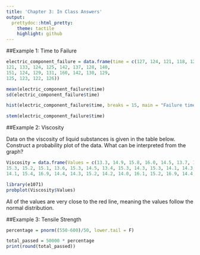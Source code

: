 ```yaml
---
title: 'Chapter 3: In Class Answers'
output:
  prettydoc::html_pretty:
    theme: tactile
    highlight: github
---
```


##Example 1: Time to Failure

```r
electric_component_failure = data.frame(time = c(127, 124, 121, 118, 125, 123, 136, 131, 131, 120, 140, 125, 124, 119, 137, 133, 129, 128, 125, 141,
121, 133, 124, 125, 142, 137, 128, 140,
151, 124, 129, 131, 160, 142, 130, 129,
125, 123, 122, 126))

mean(electric_component_failure$time)
sd(electric_component_failure$time)
```

```r
hist(electric_component_failure$time, breaks = 15, main = "Failure time of Electric Components")
```

```r
stem(electric_component_failure$time)
```



##Example 2: Viscosity

Data on the viscosity of liquid substances is given in the table below. Construct a probability plot of the data. What can be interpreted from the graph?

```r

Viscosity = data.frame(Values = c(13.3, 14.9, 15.8, 16.0, 14.5, 13.7, 13.7, 14.9,
15.3, 15.2, 15.1, 13.6, 15.3, 14.5, 13.4, 15.3, 14.3, 15.3, 14.1, 14.3, 14.8, 15.6, 14.8, 15.6, 15.2, 15.8, 14.3, 16.1, 14.5, 13.3, 14.3, 13.9, 14.6, 14.1, 16.4, 15.2,
14.1, 15.4, 16.9, 14.4, 14.3, 15.2, 14.2, 14.0, 16.1, 15.2, 16.9, 14.4, 13.1, 15.9, 14.9, 13.7, 15.5, 16.5, 15.2, 13.8, 12.6, 14.8, 14.4, 15.6, 14.6, 15.1, 15.2, 14.5, 14.3, 17.0, 14.6, 12.8, 15.4, 14.9, 16.4, 16.1, 15.2, 14.8, 14.2, 16.6, 16.8, 14.0, 15.7, 15.6))

library(e1071)
probplot(Viscosity$Values)


```

All of the values are very close to the red line, meaning the values follow the normal distribution. 


##Example 3: Tensile Strength


```r
percentage = pnorm((550-600)/50, lower.tail = F)

total_passed = 50000 * percentage
print(round(total_passed))
```



